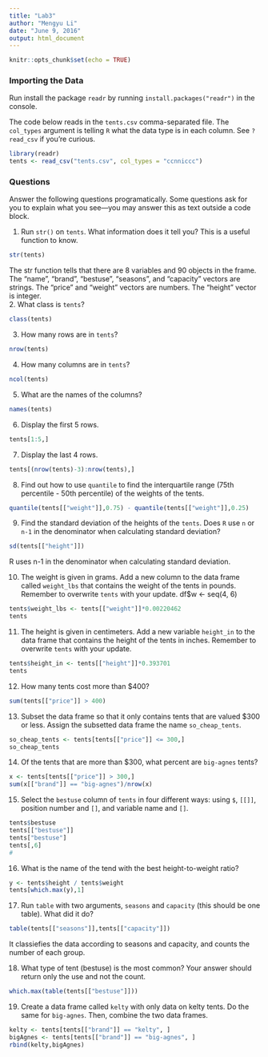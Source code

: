 ```yaml
---
title: "Lab3"
author: "Mengyu Li"
date: "June 9, 2016"
output: html_document
---
```


```r
knitr::opts_chunk$set(echo = TRUE)
```

### Importing the Data
Run install the package `readr` by running `install.packages("readr")` in the console.

The code below reads in the `tents.csv` comma-separated file.  The `col_types` argument is telling `R` what the data type is in each column.  See `?read_csv` if you're curious.
```r
library(readr)
tents <- read_csv("tents.csv", col_types = "ccnniccc")
```

### Questions
Answer the following questions programatically.  Some questions ask for you to explain what you see---you may answer this as text outside a code block.

1. Run `str()` on `tents`.  What information does it tell you? This is a useful function to know.
```r
str(tents)
```
The str function tells that there are 8 variables and 90 objects in the frame. The "name", "brand", "bestuse", "seasons", and "capacity" vectors are strings. The "price" and "weight" vectors are numbers. The "height" vector is integer.    
2. What class is `tents`?
```r
class(tents)
```

3. How many rows are in `tents`?
```r
nrow(tents)
```

4. How many columns are in `tents`?
```r
ncol(tents)
```

5. What are the names of the columns?
```r
names(tents)
```

6. Display the first 5 rows.
```r
tents[1:5,]
```

7. Display the last 4 rows.
```r
tents[(nrow(tents)-3):nrow(tents),]
```

8. Find out how to use `quantile` to find the interquartile range (75th percentile - 50th percentile) of the weights of the tents.
```r

quantile(tents[["weight"]],0.75) - quantile(tents[["weight"]],0.25) 

```


9. Find the standard deviation of the heights of the `tents`.  Does `R` use `n` or `n-1` in the denominator when calculating standard deviation?
```r
sd(tents[["height"]])
```
R uses n-1 in the denominator when calculating standard deviation.

10. The weight is given in grams.  Add a new column to the data frame called `weight_lbs` that contains the weight of the tents in pounds.  Remember to overwrite `tents` with your update.
df$w <- seq(4, 6)
```r
tents$weight_lbs <- tents[["weight"]]*0.00220462
tents
```

11. The height is given in centimeters.  Add a new variable `height_in` to the data frame that contains the height of the tents in inches. Remember to overwrite `tents` with your update.
```r
tents$height_in <- tents[["height"]]*0.393701
tents
```

12. How many tents cost more than $400?
```r
sum(tents[["price"]] > 400)
```

13. Subset the data frame so that it only contains tents that are valued $300 or less.  Assign the subsetted data frame the name `so_cheap_tents`.
```r
so_cheap_tents <- tents[tents[["price"]] <= 300,]
so_cheap_tents
```

14. Of the tents that are more than $300, what percent are `big-agnes` tents?
```r
x <- tents[tents[["price"]] > 300,]
sum(x[["brand"]] == "big-agnes")/nrow(x)
```

15. Select the `bestuse` column of `tents` in four different ways: using `$`, `[[]]`, position number and `[]`, and variable name and `[]`. 
```r
tents$bestuse
tents[["bestuse"]]
tents["bestuse"]
tents[,6]
#
```

16. What is the name of the tend with the best height-to-weight ratio?
```r
y <- tents$height / tents$weight
tents[which.max(y),1]
```

17. Run `table` with two arguments, `seasons` and `capacity` (this should be one table).  What did it do?
```r
table(tents[["seasons"]],tents[["capacity"]])
```
It classiefies the data according to seasons and capacity, and counts the number of each group.


18. What type of tent (bestuse) is the most common? Your answer should return only the use and not the count.
```r
which.max(table(tents[["bestuse"]]))
```

19. Create a data frame called `kelty` with only data on kelty tents.  Do the same for `big-agnes`.  Then, combine the two data frames.
```r
kelty <- tents[tents[["brand"]] == "kelty", ]
bigAgnes <- tents[tents[["brand"]] == "big-agnes", ]
rbind(kelty,bigAgnes)
```


